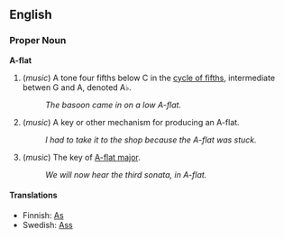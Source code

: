 ==English==

===Proper Noun===
'''A-flat'''

# (''music'') A tone four fifths below C in the [[cycle of fifths]], intermediate betwen G and A, denoted A&#9837;.
#: ''The basoon came in on a low A-flat.''
# (''music'') A key or other mechanism for producing an A-flat.
#: ''I had to take it to the shop because the A-flat was stuck.''
# (''music'') The key of [[A-flat major]].
#: ''We will now hear the third sonata, in A-flat.''

====Translations====
*Finnish: [[As]]
*Swedish: [[Ass]]